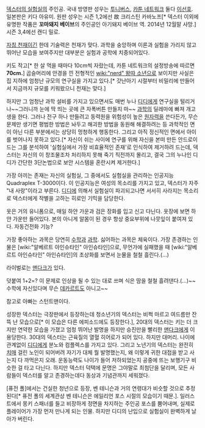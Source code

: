 [[덱스터의 실험실]]의 주인공. 국내 방영판 성우는 [[투니버스]], [[카툰 네트워크]] 둘다 [[이선호]]. 일본판은 키다 아유미. 원판 성우는 시즌 1,2에선 故 크리스틴 카바노프[* 덱스터 이외에 유명한 작품은 '''꼬마돼지 베이브'''의 주인공인 아기돼지 베이브 역. 2014년 12월말 사망.] 시즌 3,4에선 캔디 밀로.

[[자칭 천재]]이긴 한데 기술력은 천재가 맞다. 과학을 숭앙하며 이론과 실험을 가리지 않고 뛰어난 모습을 보여주지만 대부분은 실험과 공학에 치중되어있다.

키도 작고[* 한 살 먹을 때마다 10cm씩 자랐는데, 카툰 네트워크의 설정방송에 따르면 '''70cm.'''] 곱슬머리에 안경을 낀 전형적인 [[wiki:"nerd" 왕따 소년]]으로 보이지만 사실은 집 지하에 엄청난 규모의 연구실을 가지고 있다.[* 갓난아기 시절부터 비밀리에 만들어서 지금까지 규모를 키워왔으니 천재는 맞다.]

하지만 그 엄청난 과학 설비를 가지고 있으면서도 매번 누나 [[디디]]에게 연구실을 털리거나~~그러니까 눈에 딱 띄는 곳에 큰 자폭버튼 만들지 마~~ [[과학]]의 딜레마에 빠져 개고생을 한다. 그러나 전구 하나 만들려고 동력원을 위험성이 높은 [[원자력]]을 쓴다든가, 무슨 문제만 생기면 평범한 방법은 놔두고 해괴한 방법을 동원해 해결하려는 등 과학적인 면이 아닌 다른 부분에서는 상당히 멍청하게 행동한다. 그리고 아직 정신적인 면에서 아이를 벗어나지 못하고 있다.[* 자신이 쉬는 사이에 연구를 위해 자신을 본떠 만든 안드로이드는 그를 분석하여 '실험실에서 가장 비효율적인 존재'로 인식하여 제거하려 드는데, 덱스터는 자신의 이 창조물조차 처리하지 못해 죽기 직전까지 몰리고, 결국 그의 누나인 디디가 간단한 3단논법으로 보안 시스템을 혼란시켜 제거한다.]

가장 아끼는 존재는 자신의 실험실, 그 중에서도 실험실을 관리하는 인공지능 Quadraplex T-3000이다. 이 인공지능은 여성의 목소리를 가지고 있고, 덱스터가 자주 "내 사랑"이라고 부른다. [[디디]]에 의해서 실험실이 파괴되고나면 서서히 사라지는 목소리로 덱스터에게 작별을 고하는 히로인 기믹을 담당한다.

옷은 거의 유니폼으로, 매일 하얀 가운과 검은 장화를 입고 신고 다닌다. 옷장에 보면 하얀 가운만 들어있다. 본의 아니게 알몸이 된 경우 항상 중요부위에 나뭇잎이 붙여져 있다. 자동건전화 기능?

가장 좋아하는 과목은 당연히 [[수학]]과 [[과학]]. 싫어하는 과목은 체육이다.
가장 존경하는 인물은 [wiki:"알베르트 아인슈타인" 아인슈타인]으로, 무언가에 실패했을 때 [wiki:"알베르트 아인슈타인" 아인슈타인]의 초상화를 보면서 눈물을 철철 흘린다.(…)

라이벌로는 [[맨다크]]가 있다.

덧붙여 1+2=? 이 문제로 인상을 될 수 있는 대로 쓰며 식은 땀을 철철 흘려댄다.(...)~~수학에 자신있다며 무슨 [[데카르트]]도 아니고~~

참고로 아빠는 스턴트맨이다. 

성장한 덱스터는 극장판에서 등장하는데 청소년기의 덱스터는 비쩍 마르고 여드름만 잔뜩 난 모습으로[* 이 모습은 다른 에피소드에도 등장한다.], 20대의 덱스터는 키는 더 크지만 연약한 모습을 가졌고 엄청 뛰어난 발명을 하지만 승진만을 빨리한 [[맨다크]]에게 이용당한다. 30대의 덱스터는 근육질의 열혈 히어로가 되어 있다. 하지만 대머리. 나이에 관계없이 [[디디]]에게 분노와 컴플렉스를 가지고 있다. 그리고 노년기의 덱스터는 완전히 [[치매]] 걸린 노인이 되어버려 자기가 대체 뭘 발명했는지, 왜 이렇게 귀한 대접을 받고 사는지 다 까먹은지 오래. 운동능력도 나이가 들어 저하되었는지 공중에 뜨는 보행기구 비슷한 걸 타고 다닌다. 하지만 덱스터 덕택에 문명은 그야말로 최첨단을 달리며, 모든 사람들이 덱스터를 알고 존경하는데다 동상과 기념관까지 세워졌다.

[퓨전 폴]에서는 건실한 청년으로 등장, 벤 테니슨과 거의 연령대가 비슷할 것으로 추정된다[* 퓨전 폴의 세계관상 벤 테니슨은 에일리언 포스 시절의 모습이기 때문.]. 일러스트에서 몽키 스패너를 들고 비장하게 정면을 차지하는 주인공 포스를 뿜어내며, 실제로 플레이어가 가장 먼저 만나게 되는 인물. 하지만 디디의 난입으로 실험실이 완벽하게 날아가 버린다.
